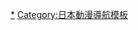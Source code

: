 {{Navbox
|name   = MAJOR
|title  = 《棒球大聯盟》（作者：[[滿田拓也]]）
|group1 = 動畫系列
|list1 = [[棒球大聯盟]] - [[棒球大聯盟2nd]]
|group2 = 登場角色
|list2  = [[棒球大聯盟角色列表|角色列表]] - [[棒球大聯盟2nd登場人物|2nd登場人物]]
|group3 = 主題曲
|list3  = [[自己色彩]] - [[很早以前]]
|group4 = 劇場版
|list4  = [[棒球大聯盟劇場版 友情的一球]]
|group5 = 相關項目
|list5  = [[週刊少年Sunday]]

}}<noinclude>
{{DEFAULTSORT:Major}}
[[Category:MAJOR|*]]
[[Category:日本動漫導航模板]]

</noinclude>